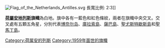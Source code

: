 [[File:Flag_of_the_Netherlands_Antilles.svg|thumb]] 長寬比例: 2:3]]

'''[[荷屬安地列斯|荷屬安地列斯]]旗幟'''為白地。旗中各有一藍色和紅色條紋，兩者在旗幟中央交叉。交叉處有五顆五角星，分別代表[[博奈尔岛|博奈尔岛]]、[[庫拉索島|庫拉索島]]、[[薩巴島|薩巴島]]、[[聖尤斯特歇斯島|聖尤斯特歇斯島]]和[[荷屬聖馬丁|聖馬丁島]]。


[[Category:荷属安的列斯|Category:荷属安的列斯]]
[[Category:1959年面世的旗幟|Category:1959年面世的旗幟]]

{{flag-stub}}